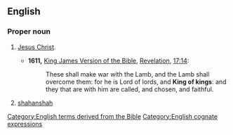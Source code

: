 ==English==

===Proper noun===
{{en-proper noun|head=[[king|King]] [[of]] [[king|King]]s}}

# {{lb|en|Christianity}} [[Jesus Christ]].
#* '''1611,''' [[w:King James Version of the Bible|King James Version of the Bible]], [[w:Book of Revelation|Revelation]], [[s:Bible (King James)/Revelation#Chapter 17|17:14]]:
#*: These shall make war with the Lamb, and the Lamb shall overcome them: for he is Lord of lords, and '''King of kings''': and they that are with him are called, and chosen, and faithful.
# [[shahanshah]]

[[Category:English terms derived from the Bible]]
[[Category:English cognate expressions]]